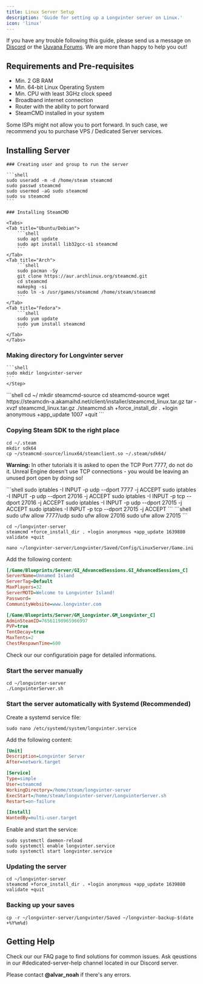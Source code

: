 ```yaml
---
title: Linux Server Setup
description: 'Guide for setting up a Longvinter server on Linux.'
icon: 'linux'
---
```


<Note>If you have any trouble following this guide, please send us a message on [Discord](https://discord.gg/longvinter) or the [Uuvana Forums](https://forum.uuvana.com/t/longvinter-questions-and-help). We are more than happy to help you out!</Note>

## Requirements and Pre-requisites

- Min. 2 GB RAM 
- Min. 64-bit Linux Operating System
- Min. CPU with least 3GHz clock speed
- Broadband internet connection
- Router with the ability to port forward 
- SteamCMD installed in your system

<Warning>Some ISPs might not allow you to port forward. In such case, we recommend you to purchase VPS / Dedicated Server services.</Warning>

## Installing Server

<Steps>
    <Step title="System Setup" icon="user-plus">

    ### Creating user and group to run the server

    ```shell
    sudo useradd -m -d /home/steam steamcmd
    sudo passwd steamcmd
    sudo usermod -aG sudo steamcmd
    sudo su steamcmd
    ```

    ### Installing SteamCMD
    
    <Tabs>
    <Tab title="Ubuntu/Debian">
        ```shell
        sudo apt update
        sudo apt install lib32gcc-s1 steamcmd
        ```
    </Tab>
    <Tab title="Arch">
        ```shell
        sudo pacman -Sy
        git clone https://aur.archlinux.org/steamcmd.git
        cd steamcmd
        makepkg -si
        sudo ln -s /usr/games/steamcmd /home/steam/steamcmd
        ```
    </Tab>
    <Tab title="Fedora">
        ```shell
        sudo yum update
        sudo yum install steamcmd
        ```
    </Tab>
    </Tabs>

   ### Making directory for Longvinter server
    ```shell
    sudo mkdir longvinter-server
    ```
    </Step>

<Step title="Steam SDK Setup" icon="steam">
```shell
cd ~/
mkdir steamcmd-source
cd steamcmd-source
wget https://steamcdn-a.akamaihd.net/client/installer/steamcmd_linux.tar.gz
tar -xvzf steamcmd_linux.tar.gz
./steamcmd.sh +force_install_dir . +login anonymous +app_update 1007 +quit
```

### Copying Steam SDK to the right place

```shell
cd ~/.steam
mkdir sdk64
cp ~/steamcmd-source/linux64/steamclient.so ~/.steam/sdk64/
```

</Step>

<Step title="Configure Port-forwarding and Firewalls" icon="block-brick-fire">

<Note>**Warning:** In other tutorials it is asked to open the TCP Port 7777, do not do it. Unreal Engine doesn't use TCP connections - you would be leaving an unused port open by doing so!</Note>

<Tabs>
  <Tab title="IPTables">
    ```shell
    sudo iptables -I INPUT -p udp --dport 7777 -j ACCEPT
    sudo iptables -I INPUT -p udp --dport 27016 -j ACCEPT
    sudo iptables -I INPUT -p tcp --dport 27016 -j ACCEPT
    sudo iptables -I INPUT -p udp --dport 27015 -j ACCEPT
    sudo iptables -I INPUT -p tcp --dport 27015 -j ACCEPT
    ```
  </Tab>
  <Tab title="Uncomplicated Firewall (UFW)">
    ```shell
    sudo ufw allow 7777/udp
    sudo ufw allow 27016
    sudo ufw allow 27015
    ```
  </Tab>
</Tabs>

</Step>

<Step title="Install Longvinter Server" icon="download">

```shell
cd ~/longvinter-server
steamcmd +force_install_dir . +login anonymous +app_update 1639880 validate +quit
```

</Step>

<Step title="Customize the Server" icon="gear">

```shell
nano ~/longvinter-server/Longvinter/Saved/Config/LinuxServer/Game.ini
```

Add the following content:

```ini
[/Game/Blueprints/Server/GI_AdvancedSessions.GI_AdvancedSessions_C]
ServerName=Unnamed Island
ServerTag=Default
MaxPlayers=32
ServerMOTD=Welcome to Longvinter Island!
Password=
CommunityWebsite=www.longvinter.com

[/Game/Blueprints/Server/GM_Longvinter.GM_Longvinter_C]
AdminSteamID=76561198965966997
PVP=true
TentDecay=true
MaxTents=2
ChestRespawnTime=600
```

  <Card title="Configuration" icon="gear" href="server/config">
    Check our our configuratioin page for detailed informations.
  </Card>

</Step>

<Step title="Run the Server" icon="play">

### Start the server manually

```shell
cd ~/longvinter-server
./LongvinterServer.sh
```

### Start the server automatically with Systemd (Recommended)

Create a systemd service file:

```shell
sudo nano /etc/systemd/system/longvinter.service
```

Add the following content:

```ini
[Unit]
Description=Longvinter Server
After=network.target

[Service]
Type=simple
User=steamcmd
WorkingDirectory=/home/steam/longvinter-server
ExecStart=/home/steam/longvinter-server/LongvinterServer.sh
Restart=on-failure

[Install]
WantedBy=multi-user.target
```

Enable and start the service:

```shell
sudo systemctl daemon-reload
sudo systemctl enable longvinter.service
sudo systemctl start longvinter.service
```

</Step>

<Step title="Server Maintenance" icon="traffic-cone">

### Updating the server

```shell
cd ~/longvinter-server
steamcmd +force_install_dir . +login anonymous +app_update 1639880 validate +quit
```

### Backing up your saves

```shell
cp -r ~/longvinter-server/Longvinter/Saved ~/longvinter-backup-$(date +%Y%m%d)
```
</Step>
</Steps>

## Getting Help

<CardGroup cols={2}>
  <Card title="FAQ" icon="question" href="server/faq">
    Check our our FAQ page to find solutions for common issues.
  </Card>
  <Card title="Discord" icon="discord" href="https://discord.gg/longvinter">
    Ask qeustions in our #dedicated-server-help channel located in our Discord server.
  </Card>
</CardGroup>

<Tip>Please contact **@alvar_noah** if there's any errors.</Tip>
